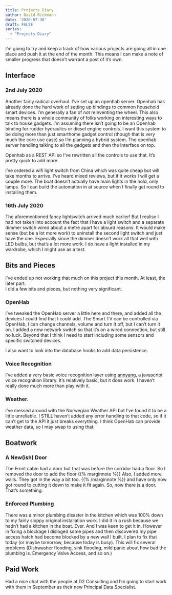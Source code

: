 ```yaml
---
title: Projects Diary
author: David Rickmann
date: '2020-07-30'
draft: FALSE
series:
  - "Projects Diary"
---
```



I'm going to try and keep a track of how various projects are going all in one place and push it at the end of the month. 
This means I can make a note of smaller progress that doesn't warrant a post of it's own.

## Interface
### 2nd July 2020

Another fairly radical overhaul.
I've set up an openhab server. Openhab has already done the hard work of setting up bindings to common household smart devices. I'm generally a fan of not reinventing the wheel. This also means there is a whole community of folks working on interesting ways to talk to house gadgets.
I'm assuming there isn't going to be an Openhab binding for rudder hydraulics or diesel engine controls. 
I want this system to be doing more than just smarthome gadget control (though that is very much the core use case) so I'm planning a hybrid system. The openhab server handling talking to all the gadgets and then the Interface on top.

Openhab as a REST API so I've rewritten all the controls to use that. It's pretty quick to add more.

I've ordered a wifi light switch from China which was quite cheap but will take months to arrive.
I've heard mixed reviews, but if it works I will get a couple more. The boat doesn't actually have main lights in the hold, only lamps. So I can build the automation in at source when I finally get round to installing them.

### 16th July 2020

The aforementioned fancy lightswitch arrived much earlier!
But I realise I had not taken into account the fact that I have a light switch and a separate dimmer switch wired about a metre apart for absurd reasons. It would make sense (but be a lot more work) to uninstall the second light switch and just have the one. Especially since the dimmer doesn't work all that well with LED bulbs, but that's a lot more work. I do have a light installed in my wardrobe, which I might use as a test.

## Bits and Pieces

I've ended up not working that much on this project this month. At least, the later part.   
I did a few bits and pieces, but nothing very significant.

### OpenHab
I've tweaked the OpenHab server a little here and there, and added all the devices I could find that I could add. 
The Smart TV can be controlled via OpenHab, I can change channels, volume and turn it off, but I can't turn it on.
I added a new network switch so that it's on a wired connection, but still no luck.
Beyond that I think I need to start including some sensors and specific switched devices. 

I also want to look into the database hooks to add data persistence.

### Voice Recognition
I've added a very basic voice recognition layer using [annyang](https://www.talater.com/annyang/), a javascript voice recognition library.
It's relatively basic, but it does work.
I haven't really done much more than play with it.

### Weather.
I've messed around with the Norwegian Weather API but I've found it to be a little unreliable.
I STILL haven't added any error handling to that code, so if it can't get to the API it just breaks everything.
I think OpenHab can provide weather data, so I may swap to using that.



## Boatwork


### A New(ish) Door
The Front cabin had a door but that was before the corridor had a floor.
So I removed the door to add the floor {{% marginnote %}} Also, I added more walls. They got in the way a bit too. {{% /marginnote %}} and have only now got round to cutting it down to make it fit again.
So, now there is a door. That's something.


### Enforced Plumbing
There was a minor plumbing disaster in the kitchen which was 100% down to my fairly sloppy original installation work.
I did it in a rush because we hadn't had a kitchen in the boat. Ever. And I was keen to get it in.
However in fixing a blockage I disloged some pipes and then discovered my pipe access hatch had become blocked by a new wall I built.
I plan to fix that today (or maybe tomorrow, because today is busy).
This will fix several problems (Dishwasher flooding, sink flooding, mild panic about how bad the plumbing is. Emergency Valve Access, and so on.)

  
## Paid Work

Had a nice chat with the people at D2 Consulting and I'm going to start work with them in September as their new Principal Data Specialist.

  
  

